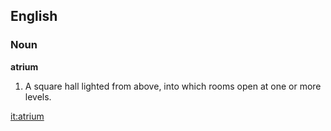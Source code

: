 ==English==

===Noun===

'''atrium'''

#A square hall lighted from above, into which rooms open at one or more levels.

[[it:atrium]]